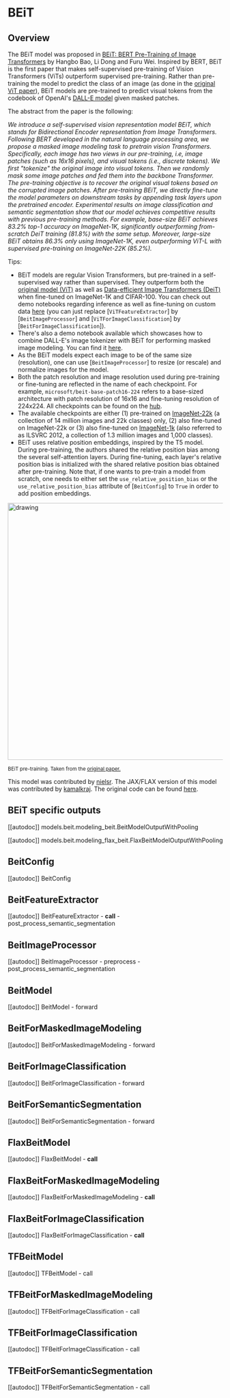 <!--Copyright 2021 The HuggingFace Team. All rights reserved.

Licensed under the Apache License, Version 2.0 (the "License"); you may not use this file except in compliance with
the License. You may obtain a copy of the License at

http://www.apache.org/licenses/LICENSE-2.0

Unless required by applicable law or agreed to in writing, software distributed under the License is distributed on
an "AS IS" BASIS, WITHOUT WARRANTIES OR CONDITIONS OF ANY KIND, either express or implied. See the License for the
specific language governing permissions and limitations under the License.
-->

# BEiT

## Overview

The BEiT model was proposed in [BEiT: BERT Pre-Training of Image Transformers](https://arxiv.org/abs/2106.08254) by
Hangbo Bao, Li Dong and Furu Wei. Inspired by BERT, BEiT is the first paper that makes self-supervised pre-training of
Vision Transformers (ViTs) outperform supervised pre-training. Rather than pre-training the model to predict the class
of an image (as done in the [original ViT paper](https://arxiv.org/abs/2010.11929)), BEiT models are pre-trained to
predict visual tokens from the codebook of OpenAI's [DALL-E model](https://arxiv.org/abs/2102.12092) given masked
patches.

The abstract from the paper is the following:

*We introduce a self-supervised vision representation model BEiT, which stands for Bidirectional Encoder representation
from Image Transformers. Following BERT developed in the natural language processing area, we propose a masked image
modeling task to pretrain vision Transformers. Specifically, each image has two views in our pre-training, i.e, image
patches (such as 16x16 pixels), and visual tokens (i.e., discrete tokens). We first "tokenize" the original image into
visual tokens. Then we randomly mask some image patches and fed them into the backbone Transformer. The pre-training
objective is to recover the original visual tokens based on the corrupted image patches. After pre-training BEiT, we
directly fine-tune the model parameters on downstream tasks by appending task layers upon the pretrained encoder.
Experimental results on image classification and semantic segmentation show that our model achieves competitive results
with previous pre-training methods. For example, base-size BEiT achieves 83.2% top-1 accuracy on ImageNet-1K,
significantly outperforming from-scratch DeiT training (81.8%) with the same setup. Moreover, large-size BEiT obtains
86.3% only using ImageNet-1K, even outperforming ViT-L with supervised pre-training on ImageNet-22K (85.2%).*

Tips:

- BEiT models are regular Vision Transformers, but pre-trained in a self-supervised way rather than supervised. They
  outperform both the [original model (ViT)](vit) as well as [Data-efficient Image Transformers (DeiT)](deit) when fine-tuned on ImageNet-1K and CIFAR-100. You can check out demo notebooks regarding inference as well as
  fine-tuning on custom data [here](https://github.com/NielsRogge/Transformers-Tutorials/tree/master/VisionTransformer) (you can just replace
  [`ViTFeatureExtractor`] by [`BeitImageProcessor`] and
  [`ViTForImageClassification`] by [`BeitForImageClassification`]).
- There's also a demo notebook available which showcases how to combine DALL-E's image tokenizer with BEiT for
  performing masked image modeling. You can find it [here](https://github.com/NielsRogge/Transformers-Tutorials/tree/master/BEiT).
- As the BEiT models expect each image to be of the same size (resolution), one can use
  [`BeitImageProcessor`] to resize (or rescale) and normalize images for the model.
- Both the patch resolution and image resolution used during pre-training or fine-tuning are reflected in the name of
  each checkpoint. For example, `microsoft/beit-base-patch16-224` refers to a base-sized architecture with patch
  resolution of 16x16 and fine-tuning resolution of 224x224. All checkpoints can be found on the [hub](https://huggingface.co/models?search=microsoft/beit).
- The available checkpoints are either (1) pre-trained on [ImageNet-22k](http://www.image-net.org/) (a collection of
  14 million images and 22k classes) only, (2) also fine-tuned on ImageNet-22k or (3) also fine-tuned on [ImageNet-1k](http://www.image-net.org/challenges/LSVRC/2012/) (also referred to as ILSVRC 2012, a collection of 1.3 million
  images and 1,000 classes).
- BEiT uses relative position embeddings, inspired by the T5 model. During pre-training, the authors shared the
  relative position bias among the several self-attention layers. During fine-tuning, each layer's relative position
  bias is initialized with the shared relative position bias obtained after pre-training. Note that, if one wants to
  pre-train a model from scratch, one needs to either set the `use_relative_position_bias` or the
  `use_relative_position_bias` attribute of [`BeitConfig`] to `True` in order to add
  position embeddings.

<img src="https://huggingface.co/datasets/huggingface/documentation-images/resolve/main/transformers/model_doc/beit_architecture.jpg"
alt="drawing" width="600"/>

<small> BEiT pre-training. Taken from the <a href="https://arxiv.org/abs/2106.08254">original paper.</a> </small>

This model was contributed by [nielsr](https://huggingface.co/nielsr). The JAX/FLAX version of this model was
contributed by [kamalkraj](https://huggingface.co/kamalkraj). The original code can be found [here](https://github.com/microsoft/unilm/tree/master/beit).


## BEiT specific outputs

[[autodoc]] models.beit.modeling_beit.BeitModelOutputWithPooling

[[autodoc]] models.beit.modeling_flax_beit.FlaxBeitModelOutputWithPooling

## BeitConfig

[[autodoc]] BeitConfig

## BeitFeatureExtractor

[[autodoc]] BeitFeatureExtractor
    - __call__
    - post_process_semantic_segmentation

## BeitImageProcessor

[[autodoc]] BeitImageProcessor
    - preprocess
    - post_process_semantic_segmentation

## BeitModel

[[autodoc]] BeitModel
    - forward

## BeitForMaskedImageModeling

[[autodoc]] BeitForMaskedImageModeling
    - forward

## BeitForImageClassification

[[autodoc]] BeitForImageClassification
    - forward

## BeitForSemanticSegmentation

[[autodoc]] BeitForSemanticSegmentation
    - forward

## FlaxBeitModel

[[autodoc]] FlaxBeitModel
    - __call__

## FlaxBeitForMaskedImageModeling

[[autodoc]] FlaxBeitForMaskedImageModeling
    - __call__

## FlaxBeitForImageClassification

[[autodoc]] FlaxBeitForImageClassification
    - __call__
    
## TFBeitModel

[[autodoc]] TFBeitModel
    - call

## TFBeitForMaskedImageModeling

[[autodoc]] TFBeitForImageClassification
    - call

## TFBeitForImageClassification

[[autodoc]] TFBeitForImageClassification
    - call

## TFBeitForSemanticSegmentation

[[autodoc]] TFBeitForSemanticSegmentation
    - call
